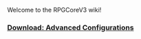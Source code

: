 Welcome to the RPGCoreV3 wiki!

=== [https://www.dropbox.com/s/ko59nq8y9980qpb/rpgcore_3_7_18_minecraft_1_%215_2.zip?dl=1 Download: Advanced Configurations] ===